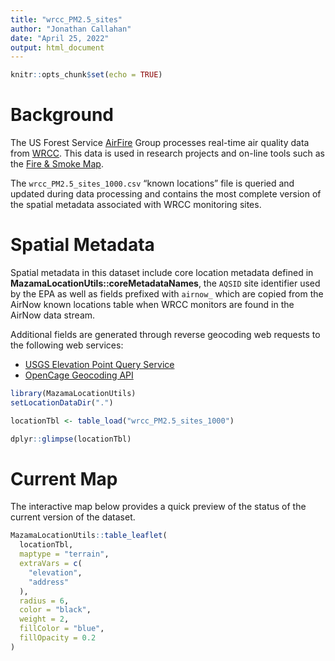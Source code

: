 ```yaml
---
title: "wrcc_PM2.5_sites"
author: "Jonathan Callahan"
date: "April 25, 2022"
output: html_document
---
```


```r
knitr::opts_chunk$set(echo = TRUE)
```

# Background

The US Forest Service [AirFire](https://portal.airfire.org) Group processes
real-time air quality data from [WRCC](https://wrcc.dri.edu/cgi-bin/smoke.pl). This 
data is used in research projects and on-line tools such as the 
[Fire & Smoke Map](https://fire.airnow.gov).

The `wrcc_PM2.5_sites_1000.csv` "known locations" file is queried and updated
during data processing and contains the most complete version of the spatial 
metadata associated with WRCC monitoring sites.

# Spatial Metadata

Spatial metadata in this dataset include core location metadata defined in 
**MazamaLocationUtils::coreMetadataNames**, the `AQSID` site identifier used by the
EPA as well as fields prefixed with `airnow_` which are copied from the AirNow
known locations table when WRCC monitors are found in the AirNow data stream.

Additional fields are generated through reverse geocoding web requests to
the following web services:

* [USGS Elevation Point Query Service](https://nationalmap.gov/epqs/)
* [OpenCage Geocoding API](https://opencagedata.com)

```r
library(MazamaLocationUtils)
setLocationDataDir(".")

locationTbl <- table_load("wrcc_PM2.5_sites_1000")

dplyr::glimpse(locationTbl)
```

# Current Map

The interactive map below provides a quick preview of the status of the current
version of the dataset.

```r
MazamaLocationUtils::table_leaflet(
  locationTbl,
  maptype = "terrain",
  extraVars = c(
    "elevation",
    "address"
  ),
  radius = 6,
  color = "black",
  weight = 2,
  fillColor = "blue",
  fillOpacity = 0.2  
)
```
